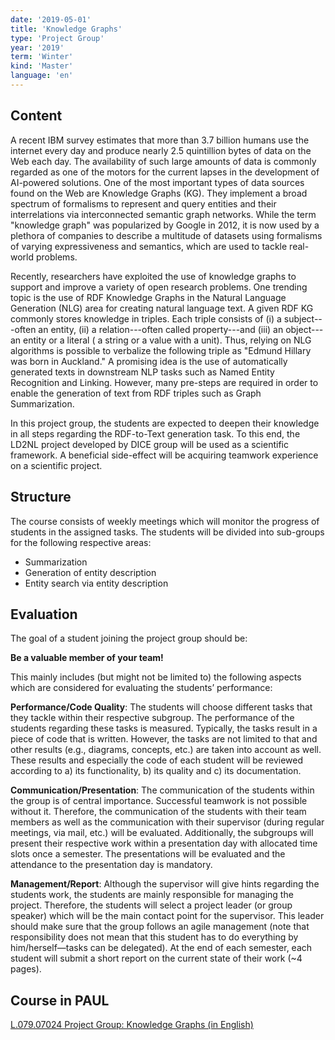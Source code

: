 ```yaml
---
date: '2019-05-01'
title: 'Knowledge Graphs'
type: 'Project Group'
year: '2019'
term: 'Winter'
kind: 'Master'
language: 'en'
---
```


## Content

A recent IBM survey estimates that more than 3.7 billion humans use the internet every day and produce nearly 2.5 quintillion bytes of data on the Web each day. The availability of such large amounts of data is commonly regarded as one of the motors for the current lapses in the development of AI-powered solutions. One of the most important types of data sources found on the Web are Knowledge Graphs (KG). They implement a broad spectrum of formalisms to represent and query entities and their interrelations via interconnected semantic graph networks. While the term "knowledge graph" was popularized by Google in 2012, it is now used by a plethora of companies to describe a multitude of datasets using formalisms of varying expressiveness and semantics, which are used to tackle real-world problems.

Recently, researchers have exploited the use of knowledge graphs to support and improve a variety of open research problems. One trending topic is the use of RDF Knowledge Graphs in the Natural Language Generation (NLG) area for creating natural language text. A given RDF KG commonly stores knowledge in triples. Each triple consists of (i) a subject---often an entity, (ii) a relation---often called property---and (iii) an object---an entity or a literal ( a string or a value with a unit). Thus, relying on NLG algorithms is possible to verbalize the following triple as "Edmund Hillary was born in Auckland." A promising idea is the use of automatically generated texts in downstream NLP tasks such as Named Entity Recognition and Linking. However, many pre-steps are required in order to enable the generation of text from RDF triples such as Graph Summarization.

In this project group, the students are expected to deepen their knowledge in all steps regarding the RDF-to-Text generation task. To this end, the LD2NL project developed by DICE group will be used as a scientific framework. A beneficial side-effect will be acquiring teamwork experience on a scientific project.

## Structure

The course consists of weekly meetings which will monitor the progress of students in the assigned tasks. The students will be divided into sub-groups for the following respective areas:

- Summarization
- Generation of entity description
- Entity search via entity description

## Evaluation

The goal of a student joining the project group should be:

**Be a valuable member of your team!**

This mainly includes (but might not be limited to) the following aspects which are considered for evaluating the students’ performance:

**Performance/Code Quality**: The students will choose different tasks that they tackle within their respective subgroup. The performance of the students regarding these tasks is measured. Typically, the tasks result in a piece of code that is written. However, the tasks are not limited to that and other results (e.g., diagrams, concepts, etc.) are taken into account as well. These results and especially the code of each student will be reviewed according to a) its functionality, b) its quality and c) its documentation.

**Communication/Presentation**: The communication of the students within the group is of central importance. Successful teamwork is not possible without it. Therefore, the communication of the students with their team members as well as the communication with their supervisor (during regular meetings, via mail, etc.) will be evaluated. Additionally, the subgroups will present their respective work within a presentation day with allocated time slots once a semester. The presentations will be evaluated and the attendance to the presentation day is mandatory.

**Management/Report**: Although the supervisor will give hints regarding the students work, the students are mainly responsible for managing the project. Therefore, the students will select a project leader (or group speaker) which will be the main contact point for the supervisor. This leader should make sure that the group follows an agile management (note that responsibility does not mean that this student has to do everything by him/herself—tasks can be delegated). At the end of each semester, each student will submit a short report on the current state of their work (~4 pages).

## Course in PAUL

[L.079.07024 Project Group: Knowledge Graphs (in English)](https://paul.uni-paderborn.de/scripts/mgrqispi.dll?APPNAME=CampusNet&PRGNAME=COURSEDETAILS&ARGUMENTS=-N000000000000002,-N000342,-N0,-N372144866657001,-N372144866675002)
